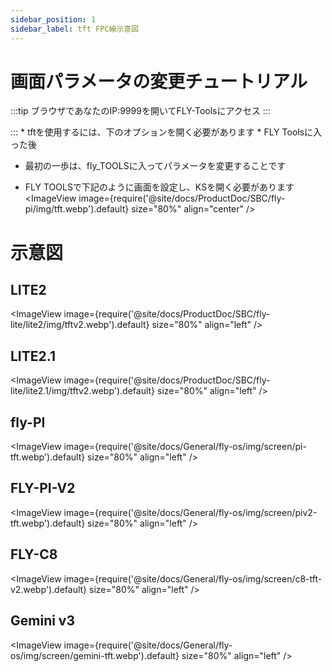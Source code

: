 ```yaml
---
sidebar_position: 1
sidebar_label: tft FPC線示意図
---
```


# 画面パラメータの変更チュートリアル
:::tip
ブラウザであなたのIP:9999を開いてFLY-Toolsにアクセス
:::

:::
    * tftを使用するには、下のオプションを開く必要があります
    * FLY Toolsに入った後
* 最初の一歩は、fly_TOOLSに入ってパラメータを変更することです

* FLY TOOLSで下記のように画面を設定し、KSを開く必要があります
<ImageView image={require('@site/docs/ProductDoc/SBC/fly-pi/img/tft.webp').default} size="80%" align="center" />

# 示意図
## LITE2
<ImageView image={require('@site/docs/ProductDoc/SBC/fly-lite/lite2/img/tftv2.webp').default} size="80%" align="left" />

## LITE2.1
<ImageView image={require('@site/docs/ProductDoc/SBC/fly-lite/lite2.1/img/tftv2.webp').default} size="80%" align="left" />

## fly-PI
<ImageView image={require('@site/docs/General/fly-os/img/screen/pi-tft.webp').default} size="80%" align="left" />

## FLY-PI-V2
<ImageView image={require('@site/docs/General/fly-os/img/screen/piv2-tft.webp').default} size="80%" align="left" />

## FLY-C8
<ImageView image={require('@site/docs/General/fly-os/img/screen/c8-tft-v2.webp').default} size="80%" align="left" />

## Gemini v3
<ImageView image={require('@site/docs/General/fly-os/img/screen/gemini-tft.webp').default} size="80%" align="left" />